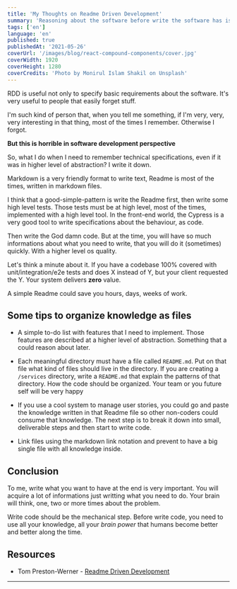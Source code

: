 ```yaml
---
title: 'My Thoughts on Readme Driven Development'
summary: 'Reasoning about the software before write the software has is very important. Here is my thoughts about RDD.'
tags: ['en']
language: 'en'
published: true
publishedAt: '2021-05-26'
coverUrl: '/images/blog/react-compound-components/cover.jpg'
coverWidth: 1920
coverHeight: 1280
coverCredits: 'Photo by Monirul Islam Shakil on Unsplash'
---
```


RDD is useful not only to specify basic requirements about the software. It's very useful to
people that easily forget stuff.

I'm such kind of person that, when you tell me something, if I'm very, very, very interesting in that thing,
most of the times I remember. Otherwise I forgot.

**But this is horrible in software development perspective**

So, what I do when I need to remember technical specifications, even if it was in higher level of abstraction?
I write it down.

Markdown is a very friendly format to write text, Readme is most of the times, written in markdown files.

I think that a good-simple-pattern is write the Readme first, then write some high level tests. Those
tests must be at high level, most of the times, implemented with a high level tool. In the front-end world,
the Cypress is a very good tool to write specifications about the behaviour, as code.

Then write the God damn code. But at the time, you will have so much informations about what you need
to write, that you will do it (sometimes) quickly. With a higher level os quality.

Let's think a minute about it. If you have a codebase 100% covered with unit/integration/e2e tests and does X instead of Y,
but your client requested the Y. Your system delivers **zero** value.

A simple Readme could save you hours, days, weeks of work.

## Some tips to organize knowledge as files

- A simple to-do list with features that I need to implement. Those features are described at 
a higher level of abstraction. Something that a could reason about later.

- Each meaningful directory must have a file called `README.md`. Put on that file what kind of 
files should live in the directory. If you are creating a `/services` directory, write a `README.md` that
explain the patterns of that directory. How the code should be organized. Your team or you future self 
will be very happy

- If you use a cool system to manage user stories, you could go and paste the knowledge written in that Readme file
so other non-coders could consume that knowledge. The next step is to break it down into small, deliverable steps and
then start to write code.

- Link files using the markdown link notation and prevent to have a big single file with all knowledge inside.

## Conclusion

To me, write what you want to have at the end is very important. You will acquire a lot of informations just
writting what you need to do. Your brain will think, one, two or more times about the problem.

Write code should be the mechanical step. Before write code, you need to use all your knowledge, all your
*brain power* that humans become better and better along the time.


## Resources 

* Tom Preston-Werner - [Readme Driven Development](https://tom.preston-werner.com/2010/08/23/readme-driven-development.html)

---